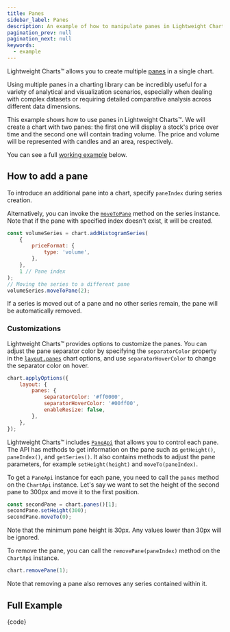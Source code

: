 ```yaml
---
title: Panes
sidebar_label: Panes
description: An example of how to manipulate panes in Lightweight Charts.
pagination_prev: null
pagination_next: null
keywords:
  - example
---
```


Lightweight Charts™ allows you to create multiple [panes](/docs/next/panes) in a single chart.

Using multiple panes in a charting library can be incredibly useful for a variety of analytical and visualization scenarios,
especially when dealing with complex datasets or requiring detailed comparative analysis across different data dimensions.

This example shows how to use panes in Lightweight Charts™. We will create a chart with two panes: the first one will display a stock's price over time and the second one will contain trading volume. The price and volume will be represented with candles and an area, respectively.

You can see a full [working example](#full-example) below.

## How to add a pane

To introduce an additional pane into a chart, specify `paneIndex` during series creation.

Alternatively, you can invoke the [`moveToPane`](/docs/next/api/interfaces/ISeriesApi#movetopane) method on the series instance. Note that if the pane with specified index doesn't exist, it will be created.

```js
const volumeSeries = chart.addHistogramSeries(
    {
        priceFormat: {
            type: 'volume',
        },
    },
    1 // Pane index
);
// Moving the series to a different pane
volumeSeries.moveToPane(2);
```

If a series is moved out of a pane and no other series remain, the pane will be automatically removed.

### Customizations

Lightweight Charts™ provides options to customize the panes. You can adjust the pane separator color by specifying the `separatorColor` property in the
[`layout.panes`](/docs/next/api/interfaces/LayoutPanesOptions) chart options, and use `separatorHoverColor` to change the separator color on hover.

```js
chart.applyOptions({
    layout: {
        panes: {
            separatorColor: '#ff0000',
            separatorHoverColor: '#00ff00',
            enableResize: false,
        },
    },
});
```

Lightweight Charts™ includes  [`PaneApi`](/docs/next/api/interfaces/IPaneApi) that allows you to control each pane. The API has methods to get information on the pane such as `getHeight()`, `paneIndex()`, and `getSeries()`. It also contains methods to adjust the pane parameters, for example `setHeight(height)` and `moveTo(paneIndex)`.

To get a `PaneApi` instance for each pane, you need to call the `panes` method on the `ChartApi` instance.
Let's say we want to set the height of the second pane to 300px and move it to the first position.

```js
const secondPane = chart.panes()[1];
secondPane.setHeight(300);
secondPane.moveTo(0);
```

Note that the minimum pane height is 30px. Any values lower than 30px will be ignored.

To remove the pane, you can call the `removePane(paneIndex)` method on the `ChartApi` instance.

```js
chart.removePane(1);
```

Note that removing a pane also removes any series contained within it.

## Full Example


<UsageGuidePartial />


<CodeBlock replaceThemeConstants chart className="language-js" hideableCode>
	{code}
</CodeBlock>
